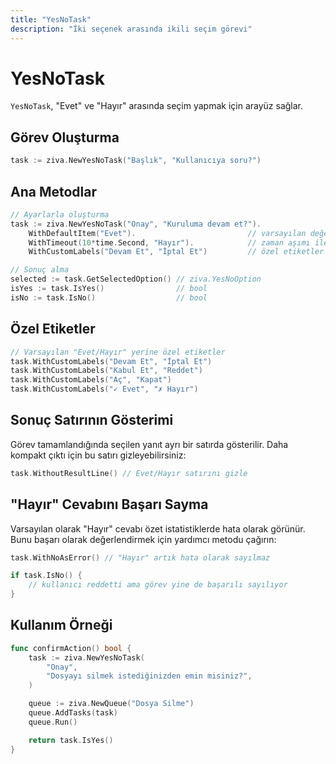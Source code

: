 ```yaml
---
title: "YesNoTask"
description: "İki seçenek arasında ikili seçim görevi"
---
```


# YesNoTask

`YesNoTask`, "Evet" ve "Hayır" arasında seçim yapmak için arayüz sağlar.

## Görev Oluşturma

```go
task := ziva.NewYesNoTask("Başlık", "Kullanıcıya soru?")
```

## Ana Metodlar

```go
// Ayarlarla oluşturma
task := ziva.NewYesNoTask("Onay", "Kuruluma devam et?").
    WithDefaultItem("Evet").                         // varsayılan değer
    WithTimeout(10*time.Second, "Hayır").            // zaman aşımı ile fallback
    WithCustomLabels("Devam Et", "İptal Et")         // özel etiketler

// Sonuç alma
selected := task.GetSelectedOption() // ziva.YesNoOption
isYes := task.IsYes()                // bool
isNo := task.IsNo()                  // bool
```

## Özel Etiketler

```go
// Varsayılan "Evet/Hayır" yerine özel etiketler
task.WithCustomLabels("Devam Et", "İptal Et")
task.WithCustomLabels("Kabul Et", "Reddet")
task.WithCustomLabels("Aç", "Kapat")
task.WithCustomLabels("✓ Evet", "✗ Hayır")
```

## Sonuç Satırının Gösterimi

Görev tamamlandığında seçilen yanıt ayrı bir satırda gösterilir. Daha kompakt çıktı için bu satırı gizleyebilirsiniz:

```go
task.WithoutResultLine() // Evet/Hayır satırını gizle
```

## "Hayır" Cevabını Başarı Sayma

Varsayılan olarak "Hayır" cevabı özet istatistiklerde hata olarak görünür. Bunu başarı olarak değerlendirmek için yardımcı metodu çağırın:

```go
task.WithNoAsError() // "Hayır" artık hata olarak sayılmaz

if task.IsNo() {
    // kullanıcı reddetti ama görev yine de başarılı sayılıyor
}
```

## Kullanım Örneği

```go
func confirmAction() bool {
    task := ziva.NewYesNoTask(
        "Onay",
        "Dosyayı silmek istediğinizden emin misiniz?",
    )

    queue := ziva.NewQueue("Dosya Silme")
    queue.AddTasks(task)
    queue.Run()

    return task.IsYes()
}
```
